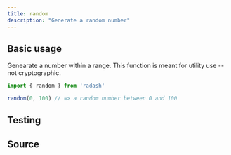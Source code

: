 ```yaml
---
title: random
description: "Generate a random number"
---
```



## Basic usage

Genearate a number within a range. This function is meant for utility use -- not cryptographic.

```ts
import { random } from 'radash'

random(0, 100) // => a random number between 0 and 100
```

## Testing

<TestingLinkAndPreview module="number" func="random" />

## Source

<SourceLinkAndPreview module="number" func="random" />